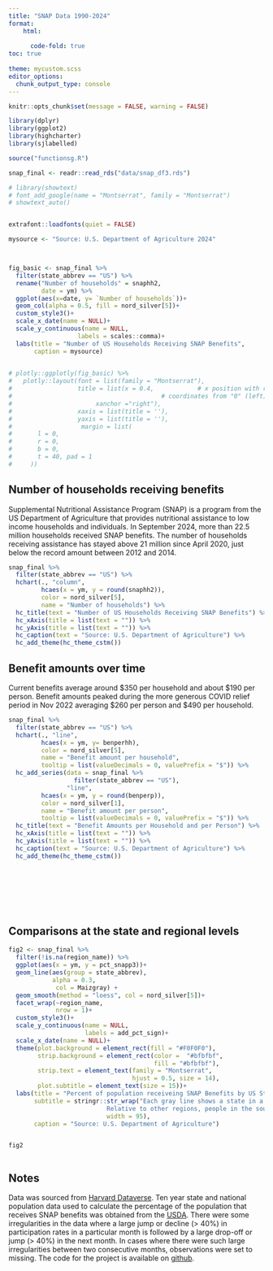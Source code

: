```yaml
---
title: "SNAP Data 1990-2024"
format: 
    html:
      
      code-fold: true 
toc: true
  
theme: mycustom.scss
editor_options: 
  chunk_output_type: console
---
```


```r

knitr::opts_chunk$set(message = FALSE, warning = FALSE)

library(dplyr)
library(ggplot2)
library(highcharter)
library(sjlabelled)

source("functionsg.R")

snap_final <- readr::read_rds("data/snap_df3.rds")

# library(showtext)
# font_add_google(name = "Montserrat", family = "Montserrat")
# showtext_auto()


extrafont::loadfonts(quiet = FALSE)

mysource <- "Source: U.S. Department of Agriculture 2024"



fig_basic <- snap_final %>% 
  filter(state_abbrev == "US") %>% 
  rename("Number of households" = snaphh2, 
         date = ym) %>% 
  ggplot(aes(x=date, y= `Number of households`))+
  geom_col(alpha = 0.5, fill = nord_silver[5])+
  custom_style3()+
  scale_x_date(name = NULL)+
  scale_y_continuous(name = NULL, 
                   labels = scales::comma)+
  labs(title = "Number of US Households Receiving SNAP Benefits", 
       caption = mysource)

  
# plotly::ggplotly(fig_basic) %>% 
#   plotly::layout(font = list(family = "Montserrat"), 
#                  title = list(x = 0.4,            # x position with respect to `xref` in normalized 
#                                         # coordinates from "0" (left) to "1" (right).
#                       xanchor ="right"), 
#                  xaxis = list(title = ''), 
#                  yaxis = list(title = ''), 
#                   margin = list(
#       l = 0,
#       r = 0,
#       b = 0,
#       t = 40, pad = 1
#     ))

```

## Number of households receiving benefits

Supplemental Nutritional Assistance Program (SNAP) is a program from the US Department of Agriculture that provides nutritional assistance to low income households and individuals. In September 2024, more than 22.5 million households received SNAP benefits. The number of households receiving assistance has stayed above 21 million since April 2020, just below the record amount between 2012 and 2014.

```r

snap_final %>% 
  filter(state_abbrev == "US") %>% 
  hchart(., "column",
         hcaes(x = ym, y = round(snaphh2)),
         color = nord_silver[5], 
         name = "Number of households") %>% 
  hc_title(text = "Number of US Households Receiving SNAP Benefits") %>% 
  hc_xAxis(title = list(text = "")) %>% 
  hc_yAxis(title = list(text = "")) %>% 
  hc_caption(text = "Source: U.S. Department of Agriculture") %>% 
  hc_add_theme(hc_theme_cstm())

```

## Benefit amounts over time

Current benefits average around \$350 per household and about \$190 per person. Benefit amounts peaked during the more generous COVID relief period in Nov 2022 averaging \$260 per person and \$490 per household.

```r


snap_final %>% 
  filter(state_abbrev == "US") %>% 
  hchart(., "line",
         hcaes(x = ym, y= benperhh), 
         color = nord_silver[5], 
         name = "Benefit amount per household", 
         tooltip = list(valueDecimals = 0, valuePrefix = "$")) %>% 
  hc_add_series(data = snap_final %>%
                  filter(state_abbrev == "US"),
                "line", 
         hcaes(x = ym, y = round(benperp)),
         color = nord_silver[1],
         name = "Benefit amount per person", 
         tooltip = list(valueDecimals = 0, valuePrefix = "$")) %>% 
  hc_title(text = "Benefit Amounts per Household and per Person") %>%
  hc_xAxis(title = list(text = "")) %>% 
  hc_yAxis(title = list(text = "")) %>% 
  hc_caption(text = "Source: U.S. Department of Agriculture") %>% 
  hc_add_theme(hc_theme_cstm())









```

## Comparisons at the state and regional levels

::: column-body-outset
```r


fig2 <- snap_final %>% 
  filter(!is.na(region_name)) %>% 
  ggplot(aes(x = ym, y = pct_snapp3))+
  geom_line(aes(group = state_abbrev),
            alpha = 0.3, 
             col = Maizgray) +
  geom_smooth(method = "loess", col = nord_silver[5])+
  facet_wrap(~region_name, 
             nrow = 1)+
  custom_style3()+
  scale_y_continuous(name = NULL, 
                     labels = add_pct_sign)+
  scale_x_date(name = NULL)+
  theme(plot.background = element_rect(fill = "#F0F0F0"), 
        strip.background = element_rect(color =  "#bfbfbf",
                                        fill = "#bfbfbf"), 
        strip.text = element_text(family = "Montserrat",
                                  hjust = 0.5, size = 14), 
        plot.subtitle = element_text(size = 15))+
  labs(title = "Percent of population receiveing SNAP Benefits by US State and Region", 
       subtitle = stringr::str_wrap("Each gray line shows a state in a US region while the blue line shows the average for each region.\n 
                           Relative to other regions, people in the south are more likely to receive SNAP benefits. Despite near record high numbers of people that receive SNAP benefits, the percentage of the population that receive benefits has been on the decline since about 2014.", 
                           width = 95), 
       caption = "Source: U.S. Department of Agriculture")


fig2



```
:::

## Notes

Data was sourced from [Harvard Dataverse](https://dataverse.harvard.edu/dataset.xhtml?persistentId=doi:10.7910/DVN/AMUKJ0). Ten year state and national population data used to calculate the percentage of the population that receives SNAP benefits was obtained from the [USDA](https://data.ers.usda.gov/reports.aspx?ID=17827). There were some irregularities in the data where a large jump or decline (\> 40%) in participation rates in a particular month is followed by a large drop-off or jump (\> 40%) in the next month. In cases where there were such large irregularities between two consecutive months, observations were set to missing. The code for the project is available on [github](https://github.com/mikyasduga/SNAP_data_viz).

